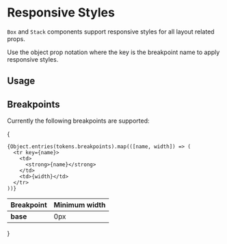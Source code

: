 
# Responsive Styles

`Box` and `Stack` components support responsive styles for all layout related props.

Use the object prop notation where the key is the breakpoint name to apply responsive styles.

## Usage

<ax-demo iframe="/docs/responsive-styles-demo/" name="responsive-usage" />

## Breakpoints

Currently the following breakpoints are supported:

{<table>

  <thead>
    <tr>
      <th>Breakpoint</th>
      <th>Minimum width</th>
    </tr>
  </thead>
  <tbody>
    <tr>
      <td>
        <strong>base</strong>
      </td>
      <td>0px</td>
    </tr>

    {Object.entries(tokens.breakpoints).map(([name, width]) => (
      <tr key={name}>
        <td>
          <strong>{name}</strong>
        </td>
        <td>{width}</td>
      </tr>
    ))}

  </tbody>
</table>}

